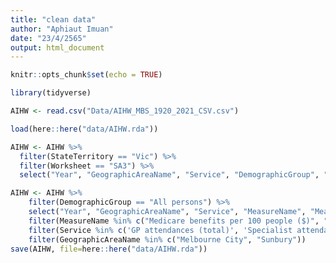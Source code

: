 ```yaml
---
title: "clean data"
author: "Aphiaut Imuan"
date: "23/4/2565"
output: html_document
---
```


```r
knitr::opts_chunk$set(echo = TRUE)
```
```r
library(tidyverse)
```


```r
AIHW <- read.csv("Data/AIHW_MBS_1920_2021_CSV.csv")
```

```r
load(here::here("data/AIHW.rda"))
```


```r
AIHW <- AIHW %>%
  filter(StateTerritory == "Vic") %>%
  filter(Worksheet == "SA3") %>%
  select("Year", "GeographicAreaName", "Service", "DemographicGroup", "MeasureName",        "MeasureValue")

```

```r
AIHW <- AIHW %>%
    filter(DemographicGroup == "All persons") %>%
    select("Year", "GeographicAreaName", "Service", "MeasureName", "MeasureValue") %>%
    filter(MeasureName %in% c("Medicare benefits per 100 people ($)", "No. of patients", "Total provider fees ($)", "Total Medicare benefits paid ($)")) %>%
    filter(Service %in% c('GP attendances (total)', 'Specialist attendances (total)')) %>%
    filter(GeographicAreaName %in% c("Melbourne City", "Sunbury"))
save(AIHW, file=here::here("data/AIHW.rda"))
```

